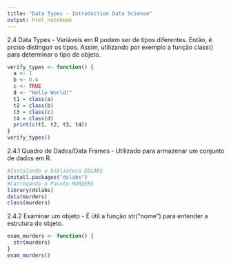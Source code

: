 ```yaml
---
title: "Data Types - Introduction Data Sciense"
output: html_notebook
---
```


2.4 Data Types - Variáveis em R podem ser de tipos diferentes. Então, é prciso distinguir os tipos. Assim, utilizando por exemplo a função class() para determinar o tipo de objeto.
```r
verify_types <- function() {
  a <- 1
  b <- 0.4
  c <- TRUE
  d <- "Hello World!"
  t1 = class(a)
  t2 = class(b)
  t3 = class(c)
  t4 = class(d)
  print(c(t1, t2, t3, t4))
}
verify_types()
```

2.4.1 Quadro de Dados/Data Frames - Utilizado para armazenar um conjunto de dados em R.
```r
#Instalando a biblioteca DSLABS
install.packages("dslabs")
#Carregando o Pacote MURDERS
library(dslabs)
data(murders)
class(murders)
```

2.4.2 Examinar um objeto - É útil a função str("nome") para entender a estrutura do objeto.
```r
exam_murders <- function() {
  str(murders)
}
exam_murders()
```

